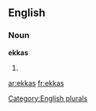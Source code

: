 
==English==

===Noun===
'''ekkas'''

# {{plural of|[[ekka]]}}

[[Category:English plurals]]

[[ar:ekkas]]
[[fr:ekkas]]